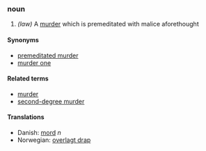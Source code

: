 === noun ===
#''(law)'' A [[murder]] which is premeditated with malice aforethought

====Synonyms====
*[[premeditated murder]]
*[[murder one]]<!-- probably slang, uses in old police tv show hawaii five o -->

====Related terms====
*[[murder]]
*[[second-degree murder]]

====Translations====
*Danish: [[mord]] ''n''
*Norwegian: [[overlagt drap]]